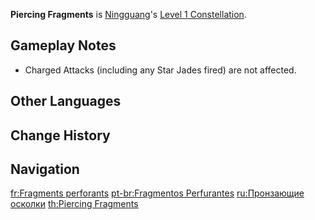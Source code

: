 {{Constellation Infobox
|image       = Constellation Piercing Fragments.png
|description = When a [[Sparkling Scatter|Normal Attack]] hits, it deals AoE DMG.
|level       = 1
|character   = Ningguang
|utility1    = AoE Increase
}}
'''Piercing Fragments''' is [[Ningguang]]'s [[Level 1 Constellation]].

==Gameplay Notes==
* Charged Attacks (including any Star Jades fired) are not affected.

==Other Languages==
{{Other Languages
|en      = Piercing Fragments
|zhs     = 悬星尽散击云碎
|zhs_rm  = Xuán Xīng Jìn Sàn Jī Yún Suì
|zht     = 懸星盡散擊雲碎
|zht_rm  = Xuán Xīng Jìn Sàn Jí Yún Suì
|zh_tl   = The Suspended Stars All Scatter and Shatter the Clouds
|ja      = 散る星の破片
|ja_rm   = Chiru Hoshi no Hahen
|ja_tl   = Shards of Falling Stars
|ko      = 부서지는 파편
|ko_rm   = Buseojineun Papyeon
|ko_tl   = Shattering Fragments
|es      = Fragmentos perforadores
|es_tl   = Piercing Fragments
|fr      = Fragments perforants
|fr_tl   = Piercing Fragments
|ru      = Пронзающие осколки
|ru_tl   = Piercing Fragments
|th      = Piercing Fragments
|vi      = Huyền Tinh Tán Mây
|vi_tl   = 
|de      = Berstende Splitter
|de_tl   = Breaking Splinters
|id      = Piercing Fragments
|pt      = Fragmentos Perfurantes
|pt_tl   = Piercing Fragments
|tr      = Delici Parçalar
|tr_tl   = 
|it      = Frammenti perforanti
|it_tl   = Perforating Fragments
}}

==Change History==
{{Change History|1.0}}

==Navigation==
{{Talent Navbox|Ningguang}}

[[fr:Fragments perforants]]
[[pt-br:Fragmentos Perfurantes]]
[[ru:Пронзающие осколки]]
[[th:Piercing Fragments]]